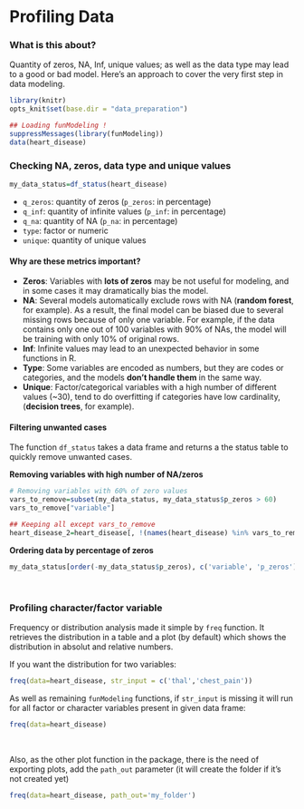 Profiling Data
====


### What is this about?

Quantity of zeros, NA, Inf, unique values; as well as the data type may lead to a good or bad model. Here's an approach to cover the very first step in data modeling. 

```r
library(knitr)
opts_knit$set(base.dir = "data_preparation")
```

```r
## Loading funModeling !
suppressMessages(library(funModeling))
data(heart_disease)
```

### Checking NA, zeros, data type and unique values
```r
my_data_status=df_status(heart_disease)
```
* `q_zeros`: quantity of zeros (`p_zeros`: in percentage)
* `q_inf`:  quantity of infinite values (`p_inf`: in percentage)
* `q_na`:  quantity of NA (`p_na`: in percentage)
* `type`: factor or numeric
* `unique`: quantity of unique values

#### Why are these metrics important?
* **Zeros**: Variables with **lots of zeros** may be not useful for modeling, and in some cases it may dramatically bias the model.
* **NA**: Several models automatically exclude rows with NA (**random forest**, for example). As a result, the final model can be biased due to several missing rows because of only one variable. For example, if the data contains only one out of 100 variables with 90% of NAs, the model will be training with only 10% of original rows.
* **Inf**: Infinite values may lead to an unexpected behavior in some functions in R.
* **Type**: Some variables are encoded as numbers, but they are codes or categories, and the models **don't handle them** in the same way.
* **Unique**: Factor/categorical variables with a high number of different values (~30), tend to do overfitting if categories have low cardinality, (**decision trees**, for example).

#### Filtering unwanted cases
The function `df_status` takes a data frame and returns a the status table to quickly remove unwanted cases.


**Removing variables with high number of NA/zeros**
```r
# Removing variables with 60% of zero values
vars_to_remove=subset(my_data_status, my_data_status$p_zeros > 60)
vars_to_remove["variable"]

## Keeping all except vars_to_remove
heart_disease_2=heart_disease[, !(names(heart_disease) %in% vars_to_remove[,"variable"])]

```

**Ordering data by percentage of zeros**
```r
my_data_status[order(-my_data_status$p_zeros), c('variable', 'p_zeros')]
```

<br>


### Profiling character/factor variable

Frequency or distribution analysis made it simple by `freq` function. It retrieves the distribution in a table and a plot (by default) which shows the distribution in absolut and relative numbers.

If you want the distribution for two variables: 

```r
freq(data=heart_disease, str_input = c('thal','chest_pain'))
```

As well as remaining `funModeling` functions, if `str_input` is missing it will run for all factor or character variables present in given data frame:

```r
freq(data=heart_disease)
```
<br>

Also, as the other plot function in the package, there is the need of exporting plots, add the `path_out` parameter (it will create the folder if it's not created yet)

```r
freq(data=heart_disease, path_out='my_folder')
```

